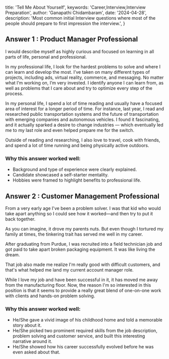   title: 'Tell Me About Yourself',
  keywords: 'Career,Interview,Interview Preparation',
  author: 'Ganapathi Chidambaram',
  date: '2024-04-28',
  description:
    'Most common initial Interview questions where most of the people should prepare to first impression the interview.',
}

## Answer 1 : Product Manager Professional

I would describe myself as highly curious and focused on learning in all parts of life, personal and professional.

In my professional life, I look for the hardest problems to solve and where I can learn and develop the most. I’ve taken on many different types of projects, including ads, virtual reality, commerce, and messaging. No matter what I’m working on, I’m very invested. I identify anyone I can learn from, as well as problems that I care about and try to optimize every step of the process.

In my personal life, I spend a lot of time reading and usually have a focused area of interest for a longer period of time. For instance, last year, I read and researched public transportation systems and the future of transportation with emerging companies and autonomous vehicles. I found it fascinating, and it actually sparked a desire to change industries — which eventually led me to my last role and even helped prepare me for the switch.

Outside of reading and researching, I also love to travel, cook with friends, and spend a lot of time running and being physically active outdoors.

### Why this answer worked well:

- Background and type of experience were clearly explained.
- Candidate showcased a self-starter mentality.
- Hobbies were framed to highlight benefits to professional life.

## Answer 2 : Customer Management Professional

From a very early age I've been a problem solver. I was that kid who would take apart anything so I could see how it worked—and then try to put it back together.

As you can imagine, it drove my parents nuts. But even though I tortured my family at times, the tinkering trait has served me well in my career.

After graduating from Purdue, I was recruited into a field technician job and got paid to take apart broken packaging equipment. It was like living the dream.

That job also made me realize I'm really good with difficult customers, and that's what helped me land my current account manager role.

While I love my job and have been successful in it, it has moved me away from the manufacturing floor. Now, the reason I'm so interested in this position is that it seems to provide a really great blend of one-on-one work with clients and hands-on problem solving.

### Why this answer worked well:

- He/She gave a vivid image of his childhood home and told a memorable story about it.
- He/She picked two prominent required skills from the job description, problem solving and customer service, and built this interesting narrative around it.
- He/She showed how his career successfully evolved before he was even asked about that.